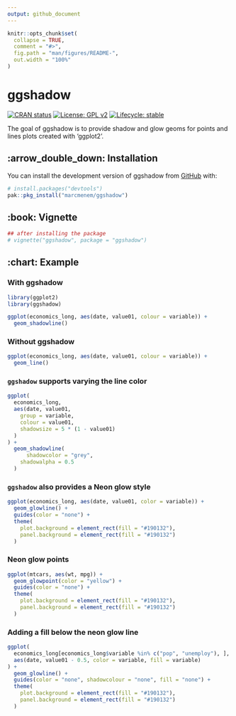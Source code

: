 ```yaml
---
output: github_document
---
```


<!-- README.md is generated from README.Rmd. Please edit that file -->

```r
knitr::opts_chunk$set(
  collapse = TRUE,
  comment = "#>",
  fig.path = "man/figures/README-",
  out.width = "100%"
)
```

# ggshadow

<!-- badges: start -->
[![CRAN status](https://www.r-pkg.org/badges/version/ggshadow)](https://CRAN.R-project.org/package=ggshadow)
[![License: GPL v2](https://img.shields.io/badge/License-GPL_v2-blue.svg)](https://www.gnu.org/licenses/old-licenses/gpl-2.0.en.html)
[![Lifecycle: stable](https://img.shields.io/badge/lifecycle-stable-brightgreen.svg)](https://lifecycle.r-lib.org/articles/stages.html#stable)
<!-- badges: end -->

The goal of ggshadow is to provide shadow and glow geoms for points and lines plots created with 'ggplot2'.

## :arrow_double_down: Installation

You can install the development version of ggshadow from [GitHub](https://github.com/) with:

``` r
# install.packages("devtools")
pak::pkg_install("marcmenem/ggshadow")
```

## :book: Vignette

```r
## after installing the package
# vignette("ggshadow", package = "ggshadow")
```

## :chart: Example

### With ggshadow

```r
library(ggplot2)
library(ggshadow)

ggplot(economics_long, aes(date, value01, colour = variable)) +
  geom_shadowline()
```

### Without ggshadow

```r
ggplot(economics_long, aes(date, value01, colour = variable)) +
  geom_line()
```

### `ggshadow` supports varying the line color

```r
ggplot(
  economics_long,
  aes(date, value01,
    group = variable,
    colour = value01,
    shadowsize = 5 * (1 - value01)
  )
) +
  geom_shadowline(
      shadowcolor = "grey",
    shadowalpha = 0.5
  )
```

### `ggshadow` also provides a Neon glow style

```r
ggplot(economics_long, aes(date, value01, color = variable)) +
  geom_glowline() +
  guides(color = "none") +
  theme(
    plot.background = element_rect(fill = "#190132"),
    panel.background = element_rect(fill = "#190132")
  )
```

### Neon glow points

```r
ggplot(mtcars, aes(wt, mpg)) +
  geom_glowpoint(color = "yellow") +
  guides(color = "none") +
  theme(
    plot.background = element_rect(fill = "#190132"),
    panel.background = element_rect(fill = "#190132")
  )
```


### Adding a fill below the neon glow line

```r
ggplot(
  economics_long[economics_long$variable %in% c("pop", "unemploy"), ],
  aes(date, value01 - 0.5, color = variable, fill = variable)
) +
  geom_glowline() +
  guides(color = "none", shadowcolour = "none", fill = "none") +
  theme(
    plot.background = element_rect(fill = "#190132"),
    panel.background = element_rect(fill = "#190132")
  )
```

